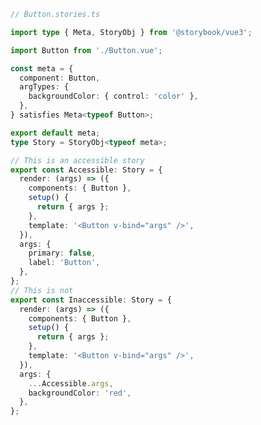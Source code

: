 ```ts
// Button.stories.ts

import type { Meta, StoryObj } from '@storybook/vue3';

import Button from './Button.vue';

const meta = {
  component: Button,
  argTypes: {
    backgroundColor: { control: 'color' },
  },
} satisfies Meta<typeof Button>;

export default meta;
type Story = StoryObj<typeof meta>;

// This is an accessible story
export const Accessible: Story = {
  render: (args) => ({
    components: { Button },
    setup() {
      return { args };
    },
    template: '<Button v-bind="args" />',
  }),
  args: {
    primary: false,
    label: 'Button',
  },
};
// This is not
export const Inaccessible: Story = {
  render: (args) => ({
    components: { Button },
    setup() {
      return { args };
    },
    template: '<Button v-bind="args" />',
  }),
  args: {
    ...Accessible.args,
    backgroundColor: 'red',
  },
};
```

